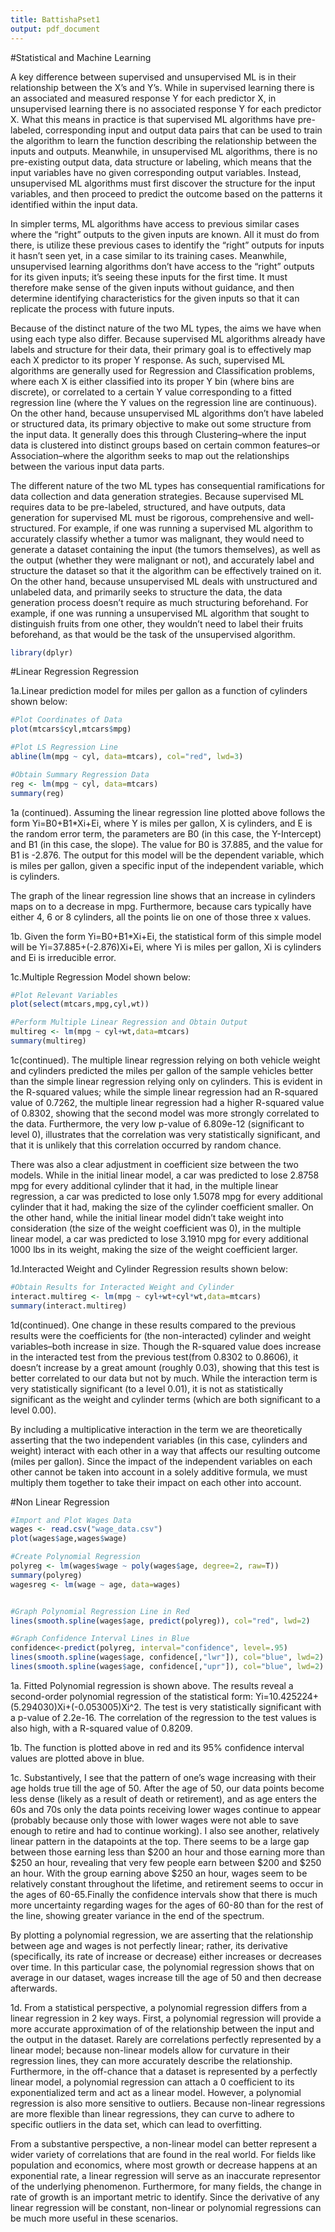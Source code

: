 ---
title: BattishaPset1
output: pdf_document
---


#Statistical and Machine Learning

A key difference between supervised and unsupervised ML is in their relationship between the X's and Y's. While in supervised learning there is an associated and measured response Y for each predictor X, in unsupervised learning there is no associated response Y for each predictor X. What this means in practice is that supervised ML algorithms have pre-labeled, corresponding input and output data pairs that can be used to train the algorithm to learn the function describing the relationship between the inputs and outputs. Meanwhile, in unsupervised ML algorithms, there is no pre-existing output data, data structure or labeling, which means that the input variables have no given corresponding output variables. Instead, unsupervised ML algorithms must first discover the structure for the input variables, and then proceed to predict the outcome based on the patterns it identified within the input data. 


In simpler terms, ML algorithms have access to previous similar cases where the "right" outputs to the given inputs are known. All it must do from there, is utilize these previous cases to identify the "right" outputs for inputs it hasn't seen yet, in a case similar to its training cases. Meanwhile, unsupervised learning algorithms don't have access to the "right" outputs for its given inputs; it's seeing these inputs for the first time. It must therefore make sense of the given inputs without guidance, and then determine identifying characteristics for the given inputs so that it can replicate the process with future inputs. 


Because of the distinct nature of the two ML types, the aims we have when using each type also differ. Because supervised ML algorithms already have labels and structure for their data, their primary goal is to effectively map each X predictor to its proper Y response. As such, supervised ML algorithms are generally used for Regression and Classification problems, where each X is either classified into its proper Y bin (where bins are discrete), or correlated to a certain Y value corresponding to a fitted regression line (where the Y values on the regression line are continuous). On the other hand, because unsupervised ML algorithms don't have labeled or structured data, its primary objective to make out some structure from the input data. It generally does this through Clustering--where the input data is clustered into distinct groups based on certain common features--or Association--where the algorithm seeks to map out the relationships between the various input data parts.


The different nature of the two ML types has consequential ramifications for data collection and data generation strategies. Because supervised ML requires data to be pre-labeled, structured, and have outputs, data generation for supervised ML must be rigorous, comprehensive and well-structured. For example, if one was running a supervised ML algorithm to accurately classify whether a tumor was malignant, they would need to generate a dataset containing the input (the tumors themselves), as well as the output (whether they were malignant or not), and accurately label and structure the dataset so that it the algorithm can be effectively trained on it. On the other hand, because unsupervised ML deals with unstructured and unlabeled data, and primarily seeks to structure the data, the data generation process doesn't require as much structuring beforehand. For example, if one was running a unsupervised ML algorithm that sought to distinguish fruits from one other, they wouldn't need to label their fruits beforehand, as that would be the task of the unsupervised algorithm. 

 
```{r}
library(dplyr)
```

#Linear Regression Regression

1a.Linear prediction model for miles per gallon as a function of cylinders shown below:

```{r}
#Plot Coordinates of Data
plot(mtcars$cyl,mtcars$mpg)

#Plot LS Regression Line
abline(lm(mpg ~ cyl, data=mtcars), col="red", lwd=3)

#Obtain Summary Regression Data
reg <- lm(mpg ~ cyl, data=mtcars)
summary(reg)
```
1a (continued). Assuming the linear regression line plotted above follows the form Yi=B0+B1*Xi+Ei, where Y is miles per gallon, X is cylinders, and E is the random error term, the parameters are B0 (in this case, the Y-Intercept) and B1 (in this case, the slope). The value for B0 is 37.885, and the value for B1 is -2.876. The output for this model will be the dependent variable, which is miles per gallon, given a specific input of the independent variable, which is cylinders.

The graph of the linear regression line shows that an increase in cylinders maps on to a decrease in mpg. Furthermore, because cars typically have either 4, 6 or 8 cylinders, all the points lie on one of those three x values.

1b. Given the form Yi=B0+B1*Xi+Ei, the statistical form of this simple model will be Yi=37.885+(-2.876)Xi+Ei, where Yi is miles per gallon, Xi is cylinders and Ei is irreducible error.

1c.Multiple Regression Model shown below:

```{r}
#Plot Relevant Variables
plot(select(mtcars,mpg,cyl,wt))

#Perform Multiple Linear Regression and Obtain Output
multireg <- lm(mpg ~ cyl+wt,data=mtcars)
summary(multireg)

```
1c(continued). The multiple linear regression relying on both vehicle weight and cylinders predicted the miles per gallon of the sample vehicles better than the simple linear regression relying only on cylinders. This is evident in the R-squared values; while the simple linear regression had an R-squared value of 0.7262, the multiple linear regression had a higher R-squared value of 0.8302, showing that the second model was more strongly correlated to the data. Furthermore, the very low p-value of 6.809e-12 (significant to level 0), illustrates that the correlation was very statistically significant, and that it is unlikely that this correlation occurred by random chance.

There was also a clear adjustment in coefficient size between the two models. While in the initial linear model, a car was predicted to lose 2.8758 mpg for every additional cylinder that it had, in the multiple linear regression, a car was predicted to lose only 1.5078 mpg for every additional cylinder that it had, making the size of the cylinder coefficient smaller. On the other hand, while the initial linear model didn't take weight into consideration (the size of the weight coefficient was 0), in the multiple linear model, a car was predicted to lose 3.1910 mpg for every additional 1000 lbs in its weight, making the size of the weight coefficient larger.

1d.Interacted Weight and Cylinder Regression results shown below:

```{r}
#Obtain Results for Interacted Weight and Cylinder
interact.multireg <- lm(mpg ~ cyl+wt+cyl*wt,data=mtcars)
summary(interact.multireg)
```
1d(continued).  One change in these results compared to the previous results were the coefficients for (the non-interacted) cylinder and weight variables--both increase in size. Though the R-squared value does increase in the interacted test from the previous test(from 0.8302 to 0.8606), it doesn't increase by a great amount (roughly 0.03), showing that this test is better correlated to our data but not by much. While the interaction term is very statistically significant (to a level 0.01), it is not as statistically significant as the weight and cylinder terms (which are both significant to a level 0.00).

By including a multiplicative interaction in the term we are theoretically asserting that the two independent variables (in this case, cylinders and weight) interact with each other in a way that affects our resulting outcome (miles per gallon). Since the impact of the independent variables on each other cannot be taken into account in a solely additive formula, we must multiply them together to take their impact on each other into account.


#Non Linear Regression


```{r}
#Import and Plot Wages Data
wages <- read.csv("wage_data.csv")
plot(wages$age,wages$wage)

#Create Polynomial Regression
polyreg <- lm(wages$wage ~ poly(wages$age, degree=2, raw=T))
summary(polyreg)
wagesreg <- lm(wage ~ age, data=wages)


#Graph Polynomial Regression Line in Red
lines(smooth.spline(wages$age, predict(polyreg)), col="red", lwd=2)

#Graph Confidence Interval Lines in Blue
confidence<-predict(polyreg, interval="confidence", level=.95)
lines(smooth.spline(wages$age, confidence[,"lwr"]), col="blue", lwd=2)
lines(smooth.spline(wages$age, confidence[,"upr"]), col="blue", lwd=2)
```

1a. Fitted Polynomial regression is shown above. The results reveal a second-order polynomial regression of the statistical form: Yi=10.425224+(5.294030)Xi+(-0.053005)Xi^2. The test is very statistically significant with a p-value of 2.2e-16. The correlation of the regression to the test values is also high, with a R-squared value of 0.8209. 

1b. The function is plotted above in red and its 95% confidence interval values are plotted above in blue.

1c.
Substantively, I see that the pattern of one's wage increasing with their age holds true till the age of 50. After the age of 50, our data points become less dense (likely as a result of death or retirement), and as age enters the 60s and 70s only the data points receiving lower wages continue to appear (probably because only those with lower wages were not able to save enough to retire and had to continue working). I also see another, relatively linear pattern in the datapoints at the top. There seems to be a large gap between those earning less than $200 an hour and those earning more than $250 an hour, revealing that very few people earn between $200 and $250 an hour. With the group earning above $250 an hour, wages seem to be relatively constant throughout the lifetime, and retirement seems to occur in the ages of 60-65.Finally the confidence intervals show that there is much more uncertainty regarding wages for the ages of 60-80 than for the rest of the line, showing greater variance in the end of the spectrum.

By plotting a polynomial regression, we are asserting that the relationship between age and wages is not perfectly linear; rather, its derivative (specifically, its rate of increase or decrease) either increases or decreases over time. In this particular case, the polynomial regression shows that on average in our dataset, wages increase till the age of 50 and then decrease afterwards.

1d. From a statistical perspective, a polynomial regression differs from a linear regression in 2 key ways. First, a polynomial regression will provide a more accurate approximation of of the relationship between the input and the output in the dataset. Rarely are correlations perfectly represented by a linear model; because non-linear models allow for curvature in their regression lines, they can more accurately describe the relationship. Furthermore, in the off-chance that a dataset is represented by a perfectly linear model, a polynomial regression can attach a 0 coefficient to its exponentialized term and act as a linear model. However, a polynomial regression is also more sensitive to outliers. Because non-linear regressions are more flexible than linear regressions, they can curve to adhere to specific outliers in the data set, which can lead to overfitting.

From a substantive perspective, a non-linear model can better represent a wider variety of correlations that are found in the real world. For fields like population and economics, where most growth or decrease happens at an exponential rate, a linear regression will serve as an inaccurate representor of the underlying phenomenon. Furthermore, for many fields, the change in rate of growth is an important metric to identify. Since the derivative of any linear regression will be constant, non-linear or polynomial regressions can be much more useful in these scenarios.


